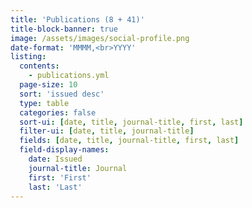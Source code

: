 ```yaml
---
title: 'Publications (8 + 41)'
title-block-banner: true
image: /assets/images/social-profile.png
date-format: 'MMMM,<br>YYYY'
listing:
  contents:
    - publications.yml
  page-size: 10
  sort: 'issued desc'
  type: table
  categories: false
  sort-ui: [date, title, journal-title, first, last]
  filter-ui: [date, title, journal-title]
  fields: [date, title, journal-title, first, last]
  field-display-names:
    date: Issued
    journal-title: Journal
    first: 'First'
    last: 'Last'
---
```


